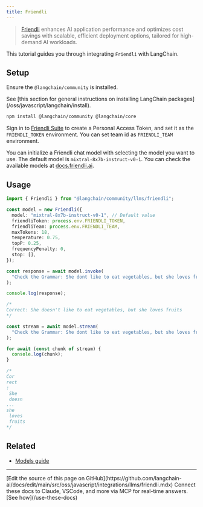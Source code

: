 ```yaml
---
title: Friendli
---
```


> [Friendli](https://friendli.ai/) enhances AI application performance and optimizes cost savings with scalable, efficient deployment options, tailored for high-demand AI workloads.

This tutorial guides you through integrating `Friendli` with LangChain.

## Setup

Ensure the `@langchain/community` is installed.

<Tip>
See [this section for general instructions on installing LangChain packages](/oss/javascript/langchain/install).
</Tip>

```bash npm
npm install @langchain/community @langchain/core
```

Sign in to [Friendli Suite](https://suite.friendli.ai/) to create a Personal Access Token, and set it as the `FRIENDLI_TOKEN` environment.
You can set team id as `FRIENDLI_TEAM` environment.

You can initialize a Friendli chat model with selecting the model you want to use. The default model is `mixtral-8x7b-instruct-v0-1`. You can check the available models at [docs.friendli.ai](https://docs.friendli.ai/guides/serverless_endpoints/pricing#text-generation-models).

## Usage

```typescript
import { Friendli } from "@langchain/community/llms/friendli";

const model = new Friendli({
  model: "mixtral-8x7b-instruct-v0-1", // Default value
  friendliToken: process.env.FRIENDLI_TOKEN,
  friendliTeam: process.env.FRIENDLI_TEAM,
  maxTokens: 18,
  temperature: 0.75,
  topP: 0.25,
  frequencyPenalty: 0,
  stop: [],
});

const response = await model.invoke(
  "Check the Grammar: She dont like to eat vegetables, but she loves fruits."
);

console.log(response);

/*
Correct: She doesn't like to eat vegetables, but she loves fruits
*/

const stream = await model.stream(
  "Check the Grammar: She dont like to eat vegetables, but she loves fruits."
);

for await (const chunk of stream) {
  console.log(chunk);
}

/*
Cor
rect
:
 She
 doesn
...
she
 loves
 fruits
*/
```

## Related


- [Models guide](/oss/javascript/langchain/models)

---

<Callout icon="pen-to-square" iconType="regular">
    [Edit the source of this page on GitHub](https://github.com/langchain-ai/docs/edit/main/src/oss/javascript/integrations/llms/friendli.mdx)
</Callout>
<Tip icon="terminal" iconType="regular">
    Connect these docs to Claude, VSCode, and more via MCP for    real-time answers. [See how](/use-these-docs)
</Tip>

